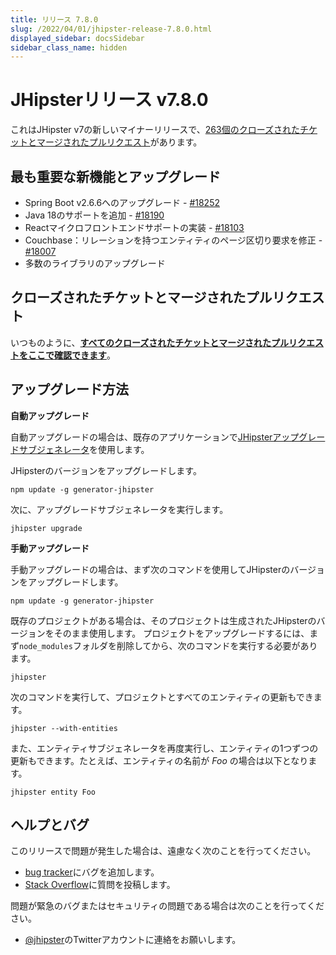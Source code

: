 ```yaml
---
title: リリース 7.8.0
slug: /2022/04/01/jhipster-release-7.8.0.html
displayed_sidebar: docsSidebar
sidebar_class_name: hidden
---
```


JHipsterリリース v7.8.0
==================

これはJHipster v7の新しいマイナーリリースで、[263個のクローズされたチケットとマージされたプルリクエスト](https://github.com/jhipster/generator-jhipster/issues?q=milestone%3A7.8.0+is%3Aclosed)があります。


最も重要な新機能とアップグレード
--------------

- Spring Boot v2.6.6へのアップグレード - [#18252](https://github.com/jhipster/generator-jhipster/pull/18252)
- Java 18のサポートを追加 - [#18190](https://github.com/jhipster/generator-jhipster/pull/18190)
- Reactマイクロフロントエンドサポートの実装 - [#18103](https://github.com/jhipster/generator-jhipster/pull/18103)
- Couchbase：リレーションを持つエンティティのページ区切り要求を修正 - [#18007](https://github.com/jhipster/generator-jhipster/pull/18007)
- 多数のライブラリのアップグレード

クローズされたチケットとマージされたプルリクエスト
------------
いつものように、__[すべてのクローズされたチケットとマージされたプルリクエストをここで確認できます](https://github.com/jhipster/generator-jhipster/issues?q=milestone%3A7.8.0+is%3Aclosed)__。

アップグレード方法
------------

**自動アップグレード**

自動アップグレードの場合は、既存のアプリケーションで[JHipsterアップグレードサブジェネレータ](/upgrading-an-application/)を使用します。

JHipsterのバージョンをアップグレードします。

```
npm update -g generator-jhipster
```

次に、アップグレードサブジェネレータを実行します。

```
jhipster upgrade
```

**手動アップグレード**

手動アップグレードの場合は、まず次のコマンドを使用してJHipsterのバージョンをアップグレードします。

```
npm update -g generator-jhipster
```

既存のプロジェクトがある場合は、そのプロジェクトは生成されたJHipsterのバージョンをそのまま使用します。
プロジェクトをアップグレードするには、まず`node_modules`フォルダを削除してから、次のコマンドを実行する必要があります。

```
jhipster
```

次のコマンドを実行して、プロジェクトとすべてのエンティティの更新もできます。

```
jhipster --with-entities
```

また、エンティティサブジェネレータを再度実行し、エンティティの1つずつの更新もできます。たとえば、エンティティの名前が _Foo_ の場合は以下となります。

```
jhipster entity Foo
```


ヘルプとバグ
--------------

このリリースで問題が発生した場合は、遠慮なく次のことを行ってください。

- [bug tracker](https://github.com/jhipster/generator-jhipster/issues?state=open)にバグを追加します。
- [Stack Overflow](http://stackoverflow.com/tags/jhipster/info)に質問を投稿します。

問題が緊急のバグまたはセキュリティの問題である場合は次のことを行ってください。

- [@jhipster](https://twitter.com/jhipster)のTwitterアカウントに連絡をお願いします。
